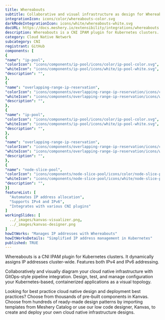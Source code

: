 ```yaml
---
title: Whereabouts
subtitle: Collaborative and visual infrastructure as design for Whereabouts
integrationIcon: icons/color/whereabouts-color.svg
darkModeIntegrationIcon: icons/white/whereabouts-white.svg
docURL: https://docs.meshery.io/extensibility/integrations/whereabouts
description: Whereabouts is a CNI IPAM plugin for Kubernetes clusters. It dynamically assigns IP addresses cluster-wide. Features both IPv4 and IPv6 addressing.
category: Cloud Native Network
subcategory: CNI
registrant: GitHub
components: [
{
"name": "ip-pool",
"colorIcon": "icons/components/ip-pool/icons/color/ip-pool-color.svg",
"whiteIcon": "icons/components/ip-pool/icons/white/ip-pool-white.svg",
"description": "",
},
{
"name": "overlapping-range-ip-reservation",
"colorIcon": "icons/components/overlapping-range-ip-reservation/icons/color/overlapping-range-ip-reservation-color.svg",
"whiteIcon": "icons/components/overlapping-range-ip-reservation/icons/white/overlapping-range-ip-reservation-white.svg",
"description": "",
},
{
"name": "ip-pool",
"colorIcon": "icons/components/ip-pool/icons/color/ip-pool-color.svg",
"whiteIcon": "icons/components/ip-pool/icons/white/ip-pool-white.svg",
"description": "",
},
{
"name": "overlapping-range-ip-reservation",
"colorIcon": "icons/components/overlapping-range-ip-reservation/icons/color/overlapping-range-ip-reservation-color.svg",
"whiteIcon": "icons/components/overlapping-range-ip-reservation/icons/white/overlapping-range-ip-reservation-white.svg",
"description": "",
},
{
"name": "node-slice-pool",
"colorIcon": "icons/components/node-slice-pool/icons/color/node-slice-pool-color.svg",
"whiteIcon": "icons/components/node-slice-pool/icons/white/node-slice-pool-white.svg",
"description": "",
}]
featureList: [
  "Automates IP address allocation",
  "Supports IPv4 and IPv6",
  "Integrates with various CNI plugins"
]
workingSlides: [
  ../_images/kanvas-visualizer.png,
  ../_images/kanvas-designer.png
]
howItWorks: "Manages IP addresses with Whereabouts"
howItWorksDetails: "Simplified IP address management in Kubernetes"
published: TRUE
---
```

<p>
Whereabouts is a CNI IPAM plugin for Kubernetes clusters. It dynamically assigns IP addresses cluster-wide. Features both IPv4 and IPv6 addressing.
</p>
<p>
    Collaboratively and visually diagram your cloud native infrastructure with GitOps-style pipeline integration. Design, test, and manage configuration your Kubernetes-based, containerized applications as a visual topology.
</p>
<p>
    Looking for best practice cloud native design and deployment best practices? Choose from thousands of pre-built components in Kanvas. Choose from hundreds of ready-made design patterns by importing templates from Meshery Catalog or use our low code designer, Kanvas, to create and deploy your own cloud native infrastructure designs.
</p>
